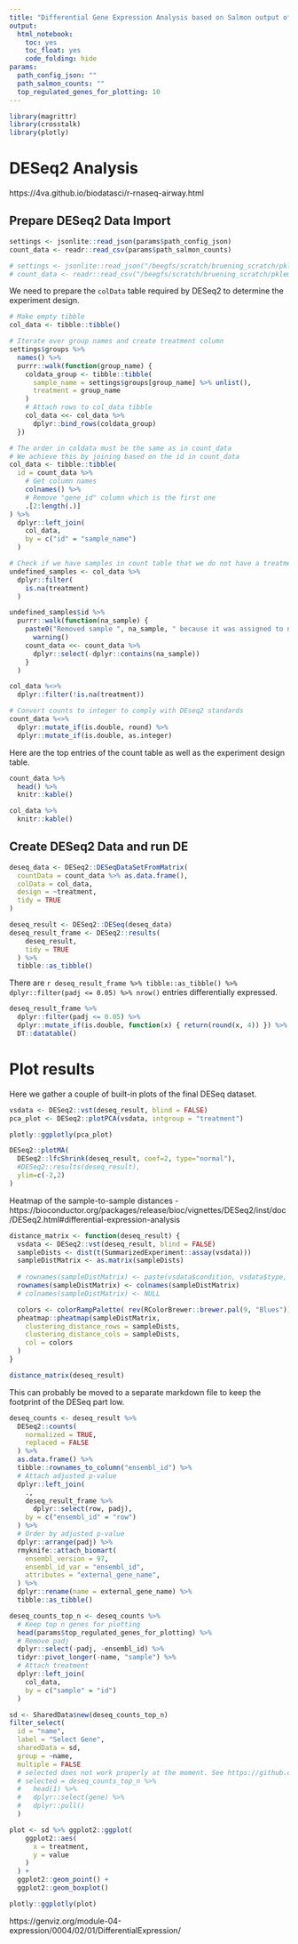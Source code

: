 ```yaml
---
title: "Differential Gene Expression Analysis based on Salmon output of nf-core RNASeq pipeline."
output:
  html_notebook:
    toc: yes
    toc_float: yes
    code_folding: hide
params:
  path_config_json: ""
  path_salmon_counts: ""
  top_regulated_genes_for_plotting: 10
---
```


```r
library(magrittr)
library(crosstalk)
library(plotly)
```

# DESeq2 Analysis

https://4va.github.io/biodatasci/r-rnaseq-airway.html

## Prepare DESeq2 Data Import

```r

settings <- jsonlite::read_json(params$path_config_json)
count_data <- readr::read_csv(params$path_salmon_counts)

# settings <- jsonlite::read_json("/beegfs/scratch/bruening_scratch/pklemm/2019-04-philipp-cers/nf-rnaseq/philipp_config.json")
# count_data <- readr::read_csv("/beegfs/scratch/bruening_scratch/pklemm/2019-04-philipp-cers/nf-rnaseq/results/salmon/salmon_merged_gene_counts.csv")
```

We need to prepare the `colData` table required by DESeq2 to determine the experiment design.

```r

# Make empty tibble
col_data <- tibble::tibble()

# Iterate over group names and create treatment column
settings$groups %>%
  names() %>%
  purrr::walk(function(group_name) {
    coldata_group <- tibble::tibble(
      sample_name = settings$groups[group_name] %>% unlist(),
      treatment = group_name
    )
    # Attach rows to col_data tibble
    col_data <<- col_data %>%
      dplyr::bind_rows(coldata_group)
  })

# The order in coldata must be the same as in count_data
# We achieve this by joining based on the id in count_data
col_data <- tibble::tibble(
  id = count_data %>%
    # Get column names
    colnames() %>%
    # Remove "gene_id" column which is the first one
    .[2:length(.)]
) %>%
  dplyr::left_join(
    col_data,
    by = c("id" = "sample_name")
  )

```

```r
# Check if we have samples in count table that we do not have a treatment for
undefined_samples <- col_data %>%
  dplyr::filter(
    is.na(treatment)
  )

undefined_samples$id %>%
  purrr::walk(function(na_sample) {
    paste0("Removed sample ", na_sample, " because it was assigned to no treatment group in the JSON file") %>%
      warning()
    count_data <<- count_data %>%
      dplyr::select(-dplyr::contains(na_sample))
    }
  )

col_data %<>%
  dplyr::filter(!is.na(treatment))

# Convert counts to integer to comply with DEseq2 standards
count_data %<>%
  dplyr::mutate_if(is.double, round) %>%
  dplyr::mutate_if(is.double, as.integer)

```

Here are the top entries of the count table as well as the experiment design table.

```r

count_data %>%
  head() %>%
  knitr::kable()

col_data %>%
  knitr::kable()

```

## Create DESeq2 Data and run DE

```r

deseq_data <- DESeq2::DESeqDataSetFromMatrix(
  countData = count_data %>% as.data.frame(),
  colData = col_data,
  design = ~treatment,
  tidy = TRUE
)

```

```r

deseq_result <- DESeq2::DESeq(deseq_data)
deseq_result_frame <- DESeq2::results(
    deseq_result,
    tidy = TRUE
  ) %>%
  tibble::as_tibble()

```

There are `r deseq_result_frame %>% tibble::as_tibble() %>% dplyr::filter(padj <= 0.05) %>% nrow()` entries differentially expressed.

```r

deseq_result_frame %>%
  dplyr::filter(padj <= 0.05) %>%
  dplyr::mutate_if(is.double, function(x) { return(round(x, 4)) }) %>%
  DT::datatable()

```

# Plot results

Here we gather a couple of built-in plots of the final DESeq dataset.

```r

vsdata <- DESeq2::vst(deseq_result, blind = FALSE)
pca_plot <- DESeq2::plotPCA(vsdata, intgroup = "treatment")

plotly::ggplotly(pca_plot)

```

```r
DESeq2::plotMA(
  DESeq2::lfcShrink(deseq_result, coef=2, type="normal"),
  #DESeq2::results(deseq_result),
  ylim=c(-2,2)
)
```

Heatmap of the sample-to-sample distances - https://bioconductor.org/packages/release/bioc/vignettes/DESeq2/inst/doc/DESeq2.html#differential-expression-analysis

```r

distance_matrix <- function(deseq_result) {
  vsdata <- DESeq2::vst(deseq_result, blind = FALSE)
  sampleDists <- dist(t(SummarizedExperiment::assay(vsdata)))
  sampleDistMatrix <- as.matrix(sampleDists)
  
  # rownames(sampleDistMatrix) <- paste(vsdata$condition, vsdata$type, sep="-")
  rownames(sampleDistMatrix) <- colnames(sampleDistMatrix)
  # colnames(sampleDistMatrix) <- NULL

  colors <- colorRampPalette( rev(RColorBrewer::brewer.pal(9, "Blues")) )(255)
  pheatmap::pheatmap(sampleDistMatrix,
    clustering_distance_rows = sampleDists,
    clustering_distance_cols = sampleDists,
    col = colors
  )
}

distance_matrix(deseq_result)
```

This can probably be moved to a separate markdown file to keep the footprint of the DESeq part low.

```r

deseq_counts <- deseq_result %>%
  DESeq2::counts(
    normalized = TRUE,
    replaced = FALSE
  ) %>%
  as.data.frame() %>%
  tibble::rownames_to_column("ensembl_id") %>%
  # Attach adjusted p-value
  dplyr::left_join(
    .,
    deseq_result_frame %>%
      dplyr::select(row, padj),
    by = c("ensembl_id" = "row")
  ) %>%
  # Order by adjusted p-value
  dplyr::arrange(padj) %>%
  rmyknife::attach_biomart(
    ensembl_version = 97,
    ensembl_id_var = "ensembl_id",
    attributes = "external_gene_name",
  ) %>%
  dplyr::rename(name = external_gene_name) %>%
  tibble::as_tibble()

```

```r

deseq_counts_top_n <- deseq_counts %>%
  # Keep top n genes for plotting
  head(params$top_regulated_genes_for_plotting) %>%
  # Remove padj
  dplyr::select(-padj, -ensembl_id) %>%
  tidyr::pivot_longer(-name, "sample") %>%
  # Attach treatment
  dplyr::left_join(
    col_data,
    by = c("sample" = "id")
  )

sd <- SharedData$new(deseq_counts_top_n)
filter_select(
  id = "name",
  label = "Select Gene",
  sharedData = sd,
  group = ~name,
  multiple = FALSE
  # selected does not work properly at the moment. See https://github.com/rstudio/crosstalk/pull/70 for details
  # selected = deseq_counts_top_n %>% 
  #   head(1) %>%
  #   dplyr::select(gene) %>%
  #   dplyr::pull()
  )

plot <- sd %>% ggplot2::ggplot(
    ggplot2::aes(
      x = treatment,
      y = value
    )
  ) +
  ggplot2::geom_point() +
  ggplot2::geom_boxplot()

plotly::ggplotly(plot)

```

https://genviz.org/module-04-expression/0004/02/01/DifferentialExpression/
